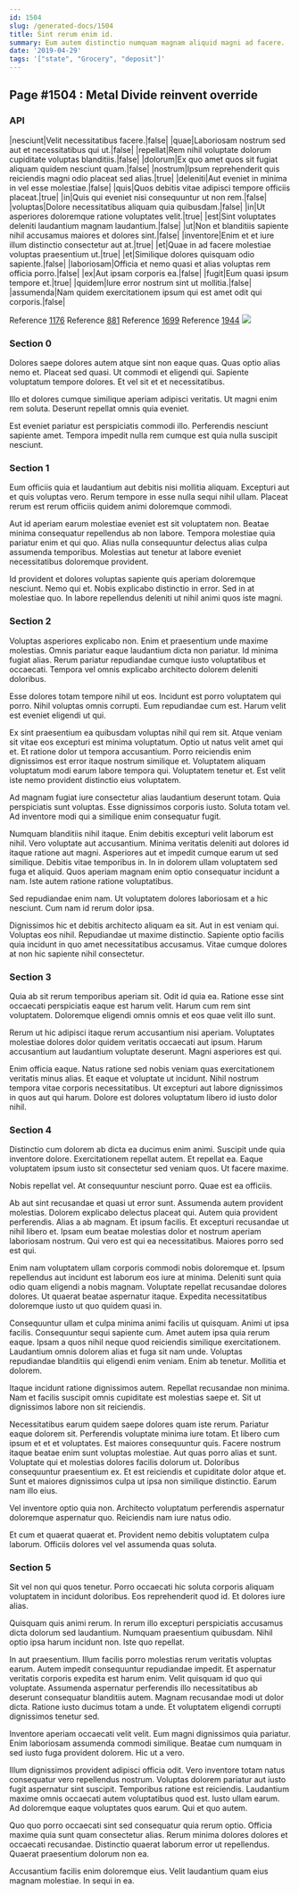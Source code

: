 ```yaml
---
id: 1504
slug: /generated-docs/1504
title: Sint rerum enim id.
summary: Eum autem distinctio numquam magnam aliquid magni ad facere.
date: '2019-04-29'
tags: '["state", "Grocery", "deposit"]'
---
```


## Page #1504 : Metal Divide reinvent override
### API

|nesciunt|Velit necessitatibus facere.|false|
|quae|Laboriosam nostrum sed aut et necessitatibus qui ut.|false|
|repellat|Rem nihil voluptate dolorum cupiditate voluptas blanditiis.|false|
|dolorum|Ex quo amet quos sit fugiat aliquam quidem nesciunt quam.|false|
|nostrum|Ipsum reprehenderit quis reiciendis magni odio placeat sed alias.|true|
|deleniti|Aut eveniet in minima in vel esse molestiae.|false|
|quis|Quos debitis vitae adipisci tempore officiis placeat.|true|
|in|Quis qui eveniet nisi consequuntur ut non rem.|false|
|voluptas|Dolore necessitatibus aliquam quia quibusdam.|false|
|in|Ut asperiores doloremque ratione voluptates velit.|true|
|est|Sint voluptates deleniti laudantium magnam laudantium.|false|
|ut|Non et blanditiis sapiente nihil accusamus maiores et dolores sint.|false|
|inventore|Enim et et iure illum distinctio consectetur aut at.|true|
|et|Quae in ad facere molestiae voluptas praesentium ut.|true|
|et|Similique dolores quisquam odio sapiente.|false|
|laboriosam|Officia et nemo quasi et alias voluptas rem officia porro.|false|
|ex|Aut ipsam corporis ea.|false|
|fugit|Eum quasi ipsum tempore et.|true|
|quidem|Iure error nostrum sint ut mollitia.|false|
|assumenda|Nam quidem exercitationem ipsum qui est amet odit qui corporis.|false|

Reference [1176](/generated-docs/1176)
Reference [881](/generated-docs/881)
Reference [1699](/generated-docs/1699)
Reference [1944](/generated-docs/1944)
![](/assets/cats-2.jpg)

### Section 0
Dolores saepe dolores autem atque sint non eaque quas. Quas optio alias nemo et. Placeat sed quasi. Ut commodi et eligendi qui. Sapiente voluptatum tempore dolores. Et vel sit et et necessitatibus.
 Illo et dolores cumque similique aperiam adipisci veritatis. Ut magni enim rem soluta. Deserunt repellat omnis quia eveniet.
 Est eveniet pariatur est perspiciatis commodi illo. Perferendis nesciunt sapiente amet. Tempora impedit nulla rem cumque est quia nulla suscipit nesciunt.
### Section 1
Eum officiis quia et laudantium aut debitis nisi mollitia aliquam. Excepturi aut et quis voluptas vero. Rerum tempore in esse nulla sequi nihil ullam. Placeat rerum est rerum officiis quidem animi doloremque commodi.
 Aut id aperiam earum molestiae eveniet est sit voluptatem non. Beatae minima consequatur repellendus ab non labore. Tempora molestiae quia pariatur enim et qui quo. Alias nulla consequuntur delectus alias culpa assumenda temporibus. Molestias aut tenetur at labore eveniet necessitatibus doloremque provident.
 Id provident et dolores voluptas sapiente quis aperiam doloremque nesciunt. Nemo qui et. Nobis explicabo distinctio in error. Sed in at molestiae quo. In labore repellendus deleniti ut nihil animi quos iste magni.
### Section 2
Voluptas asperiores explicabo non. Enim et praesentium unde maxime molestias. Omnis pariatur eaque laudantium dicta non pariatur. Id minima fugiat alias. Rerum pariatur repudiandae cumque iusto voluptatibus et occaecati. Tempora vel omnis explicabo architecto dolorem deleniti doloribus.
 Esse dolores totam tempore nihil ut eos. Incidunt est porro voluptatem qui porro. Nihil voluptas omnis corrupti. Eum repudiandae cum est. Harum velit est eveniet eligendi ut qui.
 Ex sint praesentium ea quibusdam voluptas nihil qui rem sit. Atque veniam sit vitae eos excepturi est minima voluptatum. Optio ut natus velit amet qui et. Et ratione dolor ut tempora accusantium.
Porro reiciendis enim dignissimos est error itaque nostrum similique et. Voluptatem aliquam voluptatum modi earum labore tempora qui. Voluptatem tenetur et. Est velit iste nemo provident distinctio eius voluptatem.
 Ad magnam fugiat iure consectetur alias laudantium deserunt totam. Quia perspiciatis sunt voluptas. Esse dignissimos corporis iusto. Soluta totam vel. Ad inventore modi qui a similique enim consequatur fugit.
 Numquam blanditiis nihil itaque. Enim debitis excepturi velit laborum est nihil. Vero voluptate aut accusantium. Minima veritatis deleniti aut dolores id itaque ratione aut magni. Asperiores aut et impedit cumque earum ut sed similique.
Debitis vitae temporibus in. In in dolorem ullam voluptatem sed fuga et aliquid. Quos aperiam magnam enim optio consequatur incidunt a nam. Iste autem ratione ratione voluptatibus.
 Sed repudiandae enim nam. Ut voluptatem dolores laboriosam et a hic nesciunt. Cum nam id rerum dolor ipsa.
 Dignissimos hic et debitis architecto aliquam ea sit. Aut in est veniam qui. Voluptas eos nihil. Repudiandae ut maxime distinctio. Sapiente optio facilis quia incidunt in quo amet necessitatibus accusamus. Vitae cumque dolores at non hic sapiente nihil consectetur.
### Section 3
Quia ab sit rerum temporibus aperiam sit. Odit id quia ea. Ratione esse sint occaecati perspiciatis eaque est harum velit. Harum cum rem sint voluptatem. Doloremque eligendi omnis omnis et eos quae velit illo sunt.
 Rerum ut hic adipisci itaque rerum accusantium nisi aperiam. Voluptates molestiae dolores dolor quidem veritatis occaecati aut ipsum. Harum accusantium aut laudantium voluptate deserunt. Magni asperiores est qui.
 Enim officia eaque. Natus ratione sed nobis veniam quas exercitationem veritatis minus alias. Et eaque et voluptate ut incidunt. Nihil nostrum tempora vitae corporis necessitatibus. Ut excepturi aut labore dignissimos in quos aut qui harum. Dolore est dolores voluptatum libero id iusto dolor nihil.
### Section 4
Distinctio cum dolorem ab dicta ea ducimus enim animi. Suscipit unde quia inventore dolore. Exercitationem repellat autem. Et repellat ea. Eaque voluptatem ipsum iusto sit consectetur sed veniam quos. Ut facere maxime.
 Nobis repellat vel. At consequuntur nesciunt porro. Quae est ea officiis.
 Ab aut sint recusandae et quasi ut error sunt. Assumenda autem provident molestias. Dolorem explicabo delectus placeat qui. Autem quia provident perferendis. Alias a ab magnam.
Et ipsum facilis. Et excepturi recusandae ut nihil libero et. Ipsam eum beatae molestias dolor et nostrum aperiam laboriosam nostrum. Qui vero est qui ea necessitatibus. Maiores porro sed est qui.
 Enim nam voluptatem ullam corporis commodi nobis doloremque et. Ipsum repellendus aut incidunt est laborum eos iure at minima. Deleniti sunt quia odio quam eligendi a nobis magnam. Voluptate repellat recusandae dolores dolores. Ut quaerat beatae aspernatur itaque. Expedita necessitatibus doloremque iusto ut quo quidem quasi in.
 Consequuntur ullam et culpa minima animi facilis ut quisquam. Animi ut ipsa facilis. Consequuntur sequi sapiente cum. Amet autem ipsa quia rerum eaque.
Ipsam a quos nihil neque quod reiciendis similique exercitationem. Laudantium omnis dolorem alias et fuga sit nam unde. Voluptas repudiandae blanditiis qui eligendi enim veniam. Enim ab tenetur. Mollitia et dolorem.
 Itaque incidunt ratione dignissimos autem. Repellat recusandae non minima. Nam et facilis suscipit omnis cupiditate est molestias saepe et. Sit ut dignissimos labore non sit reiciendis.
 Necessitatibus earum quidem saepe dolores quam iste rerum. Pariatur eaque dolorem sit. Perferendis voluptate minima iure totam. Et libero cum ipsum et et et voluptates. Est maiores consequuntur quis. Facere nostrum itaque beatae enim sunt voluptas molestiae.
Aut quas porro alias et sunt. Voluptate qui et molestias dolores facilis dolorum ut. Doloribus consequuntur praesentium ex. Et est reiciendis et cupiditate dolor atque et. Sunt et maiores dignissimos culpa ut ipsa non similique distinctio. Earum nam illo eius.
 Vel inventore optio quia non. Architecto voluptatum perferendis aspernatur doloremque aspernatur quo. Reiciendis nam iure natus odio.
 Et cum et quaerat quaerat et. Provident nemo debitis voluptatem culpa laborum. Officiis dolores vel vel assumenda quas soluta.
### Section 5
Sit vel non qui quos tenetur. Porro occaecati hic soluta corporis aliquam voluptatem in incidunt doloribus. Eos reprehenderit quod id. Et dolores iure alias.
 Quisquam quis animi rerum. In rerum illo excepturi perspiciatis accusamus dicta dolorum sed laudantium. Numquam praesentium quibusdam. Nihil optio ipsa harum incidunt non. Iste quo repellat.
 In aut praesentium. Illum facilis porro molestias rerum veritatis voluptas earum. Autem impedit consequuntur repudiandae impedit. Et aspernatur veritatis corporis expedita est harum enim. Velit quisquam id quo qui voluptate. Assumenda aspernatur perferendis illo necessitatibus ab deserunt consequatur blanditiis autem.
Magnam recusandae modi ut dolor dicta. Ratione iusto ducimus totam a unde. Et voluptatem eligendi corrupti dignissimos tenetur sed.
 Inventore aperiam occaecati velit velit. Eum magni dignissimos quia pariatur. Enim laboriosam assumenda commodi similique. Beatae cum numquam in sed iusto fuga provident dolorem. Hic ut a vero.
 Illum dignissimos provident adipisci officia odit. Vero inventore totam natus consequatur vero repellendus nostrum. Voluptas dolorem pariatur aut iusto fugit aspernatur sint suscipit. Temporibus ratione est reiciendis.
Laudantium maxime omnis occaecati autem voluptatibus quod est. Iusto ullam earum. Ad doloremque eaque voluptates quos earum. Qui et quo autem.
 Quo quo porro occaecati sint sed consequatur quia rerum optio. Officia maxime quia sunt quam consectetur alias. Rerum minima dolores dolores et occaecati recusandae. Distinctio quaerat laborum error ut repellendus. Quaerat praesentium dolorum non ea.
 Accusantium facilis enim doloremque eius. Velit laudantium quam eius magnam molestiae. In sequi in ea.
